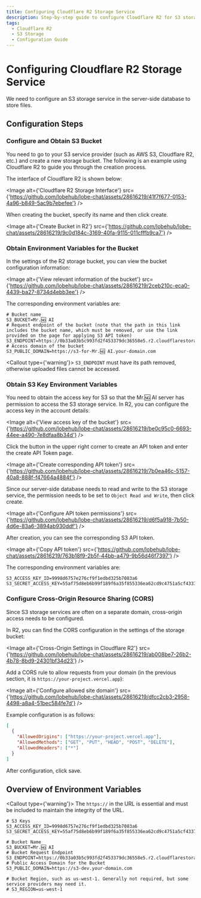 ```yaml
---
title: Configuring Cloudflare R2 Storage Service
description: Step-by-step guide to configure Cloudflare R2 for S3 storage.
tags:
  - Cloudflare R2
  - S3 Storage
  - Configuration Guide
---
```


# Configuring Cloudflare R2 Storage Service

We need to configure an S3 storage service in the server-side database to store files.

## Configuration Steps

<Steps>

### Configure and Obtain S3 Bucket

You need to go to your S3 service provider (such as AWS S3, Cloudflare R2, etc.) and create a new storage bucket. The following is an example using Cloudflare R2 to guide you through the creation process.

The interface of Cloudflare R2 is shown below:

<Image
  alt={'Cloudflare R2 Storage Interface'}
  src={'https://github.com/lobehub/lobe-chat/assets/28616219/41f7f677-0153-4a96-b849-5ac9b7ebefee'}
/>

When creating the bucket, specify its name and then click create.

<Image
  alt={'Create Bucket in R2'}
  src={'https://github.com/lobehub/lobe-chat/assets/28616219/9c0d184c-3169-40fa-9115-011cfffb9ca7'}
/>

### Obtain Environment Variables for the Bucket

In the settings of the R2 storage bucket, you can view the bucket configuration information:

<Image
  alt={'View relevant information of the bucket'}
  src={'https://github.com/lobehub/lobe-chat/assets/28616219/2ceb210c-eca0-4439-ba27-8734d4ebb3ee'}
/>

The corresponding environment variables are:

```shell
# Bucket name
S3_BUCKET=Mr.🆖 AI
# Request endpoint of the bucket (note that the path in this link includes the bucket name, which must be removed, or use the link provided on the page for applying S3 API token)
S3_ENDPOINT=https://0b33a03b5c993fd2f453379dc36558e5.r2.cloudflarestorage.com
# Access domain of the bucket
S3_PUBLIC_DOMAIN=https://s3-for-Mr.🆖 AI.your-domain.com
```

<Callout type={'warning'}>
  `S3_ENDPOINT` must have its path removed, otherwise uploaded files cannot be accessed.
</Callout>

### Obtain S3 Key Environment Variables

You need to obtain the access key for S3 so that the Mr.🆖 AI server has permission to access the S3 storage service. In R2, you can configure the access key in the account details:

<Image
  alt={'View access key of the bucket'}
  src={'https://github.com/lobehub/lobe-chat/assets/28616219/be0c95c0-6693-44ee-a490-7e8dfaa8b34d'}
/>

Click the button in the upper right corner to create an API token and enter the create API Token page.

<Image
  alt={'Create corresponding API token'}
  src={'https://github.com/lobehub/lobe-chat/assets/28616219/7b0ea46c-5157-40a8-888f-f47664a4884f'}
/>

Since our server-side database needs to read and write to the S3 storage service, the permission needs to be set to `Object Read and Write`, then click create.

<Image
  alt={'Configure API token permissions'}
  src={'https://github.com/lobehub/lobe-chat/assets/28616219/d6f5a918-7b50-4d6e-83a6-3894ab930ddf'}
/>

After creation, you can see the corresponding S3 API token.

<Image
  alt={'Copy API token'}
  src={'https://github.com/lobehub/lobe-chat/assets/28616219/763b18f9-2b5f-44bb-a479-9b56d46f7397'}
/>

The corresponding environment variables are:

```shell
S3_ACCESS_KEY_ID=9998d6757e276cf9f1edbd325b7083a6
S3_SECRET_ACCESS_KEY=55af75d8eb6b99f189f6a35f855336ea62cd9c4751a5cf4337c53c1d3f497ac2
```

### Configure Cross-Origin Resource Sharing (CORS)

Since S3 storage services are often on a separate domain, cross-origin access needs to be configured.

In R2, you can find the CORS configuration in the settings of the storage bucket:

<Image
  alt={'Cross-Origin Settings in Cloudflare R2'}
  src={'https://github.com/lobehub/lobe-chat/assets/28616219/ab008be7-26b2-4b78-8bd9-24301bf34d23'}
/>

Add a CORS rule to allow requests from your domain (in the previous section, it is `https://your-project.vercel.app`):

<Image
  alt={'Configure allowed site domain'}
  src={'https://github.com/lobehub/lobe-chat/assets/28616219/dfcc2cb3-2958-4498-a8a4-51bec584fe7d'}
/>

Example configuration is as follows:

```json
[
  {
    "AllowedOrigins": ["https://your-project.vercel.app"],
    "AllowedMethods": ["GET", "PUT", "HEAD", "POST", "DELETE"],
    "AllowedHeaders": ["*"]
  }
]
```

After configuration, click save.

</Steps>

## Overview of Environment Variables

<Callout type={'warning'}>
  The `https://` in the URL is essential and must be included to maintain the integrity of the URL.
</Callout>

```shell
# S3 Keys
S3_ACCESS_KEY_ID=9998d6757e276cf9f1edbd325b7083a6
S3_SECRET_ACCESS_KEY=55af75d8eb6b99f189f6a35f855336ea62cd9c4751a5cf4337c53c1d3f497ac2

# Bucket Name
S3_BUCKET=Mr.🆖 AI
# Bucket Request Endpoint
S3_ENDPOINT=https://0b33a03b5c993fd2f453379dc36558e5.r2.cloudflarestorage.com
# Public Access Domain for the Bucket
S3_PUBLIC_DOMAIN=https://s3-dev.your-domain.com

# Bucket Region, such as us-west-1. Generally not required, but some service providers may need it.
# S3_REGION=us-west-1
```
